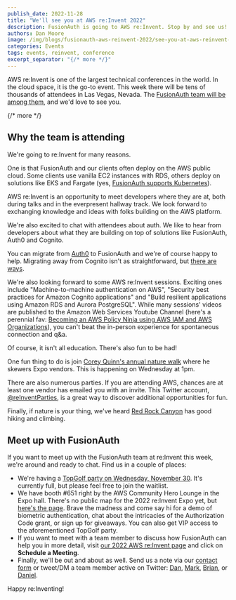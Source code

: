 ```yaml
---
publish_date: 2022-11-28 
title: "We'll see you at AWS re:Invent 2022"
description: FusionAuth is going to AWS re:Invent. Stop by and see us!
authors: Dan Moore
image: /img/blogs/fusionauth-aws-reinvent-2022/see-you-at-aws-reinvent-header-image.png
categories: Events
tags: events, reinvent, conference
excerpt_separator: "{/* more */}"
---
```


AWS re:Invent is one of the largest technical conferences in the world. In the cloud space, it is the go-to event. This week there will be tens of thousands of attendees in Las Vegas, Nevada. The [FusionAuth team will be among them](/aws-reinvent22), and we'd love to see you.

{/* more */}

## Why the team is attending

We're going to re:Invent for many reasons.

One is that FusionAuth and our clients often deploy on the AWS public cloud. Some clients use vanilla EC2 instances with RDS, others deploy on solutions like EKS and Fargate (yes, [FusionAuth supports Kubernetes](/docs/v1/tech/installation-guide/kubernetes/fusionauth-deployment)).

AWS re:Invent is an opportunity to meet developers where they are at, both during talks and in the everpresent hallway track. We look forward to exchanging knowledge and ideas with folks building on the AWS platform.

We're also excited to chat with attendees about auth. We like to hear from developers about what they are building on top of solutions like FusionAuth, Auth0 and Cognito.

You can migrate from [Auth0](/docs/v1/tech/migration-guide/auth0) to FusionAuth and we're of course happy to help. Migrating away from Cognito isn't as straightforward, but [there are ways](/docs/v1/tech/migration-guide/cognito).

We're also looking forward to some AWS re:Invent sessions. Exciting ones include "Machine-to-machine authentication on AWS", "Security best practices for Amazon Cognito applications" and "Build resilient applications using Amazon RDS and Aurora PostgreSQL". While many sessions' videos are published to the Amazon Web Services Youtube Channel (here's a perennial fav: [Becoming an AWS Policy Ninja using AWS IAM and AWS Organizations](https://www.youtube.com/watch?v=hETtXCqX_Zc)), you can't beat the in-person experience for spontaneous connection and q&a.

Of course, it isn't all education. There's also fun to be had!

One fun thing to do is join [Corey Quinn's annual nature walk](https://www.lastweekinaws.com/blog/aws-re-invent-what-you-actually-need-to-know-before-you-go/) where he skewers Expo vendors. This is happening on Wednesday at 1pm.

There are also numerous parties. If you are attending AWS, chances are at least one vendor has emailed you with an invite. This Twitter account, [@reInventParties](https://twitter.com/reInventParties/), is a great way to discover additional opportunities for fun.

Finally, if nature is your thing, we've heard [Red Rock Canyon](https://www.blm.gov/programs/national-conservation-lands/nevada/red-rock-canyon) has good hiking and climbing.

## Meet up with FusionAuth

If you want to meet up with the FusionAuth team at re:Invent this week, we're around and ready to chat. Find us in a couple of places:

* We're having a [TopGolf party on Wednesday, November 30](https://www.eventbrite.com/e/golf-drinks-memes-afterparty-fusionauth-tickets-461066320777). It's currently full, but please feel free to join the waitlist.
* We have booth #651 right by the AWS Community Hero Lounge in the Expo hall. There's no public map for the 2022 re:Invent Expo yet, but [here's the page](https://reinvent.awsevents.com/learn/expo/). Brave the madness and come say hi for a demo of biometric authentication, chat about the intricacies of the Authorization Code grant, or sign up for giveaways. You can also get VIP access to the aforementioned TopGolf party.
* If you want to meet with a team member to discuss how FusionAuth can help you in more detail, visit [our 2022 AWS re:Invent page](/aws-reinvent22) and click on **Schedule a Meeting**.
* Finally, we'll be out and about as well. Send us a note via our [contact form](/contact) or tweet/DM a team member active on Twitter: [Dan](https://twitter.com/mooreds), [Mark](https://twitter.com/markvanoppen), [Brian](https://twitter.com/bpontarelli), or [Daniel](https://twitter.com/robotdan220).

Happy re:Inventing!

